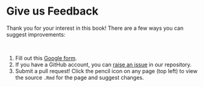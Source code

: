 # Give us Feedback

Thank you for your interest in this book! There are a few ways you can suggest improvements:

<br>
<!-- The capital letter above alters the formatting for the numbered points below -->

1. Fill out this [Google form](https://docs.google.com/forms/d/e/1FAIpQLSeXD_1E4iUL005OXTLdt22XGW1q_W-6ThMsDmb7cotiCQu-2w/viewform?usp=sf_link).
1. If you have a GitHub account, you can [raise an issue](https://github.com/jhudsl/AnVIL_Book_Getting_Started/issues) in our repository.
1. Submit a pull request!  Click the pencil icon on any page (top left) to view the source `.Rmd` for the page and suggest changes.